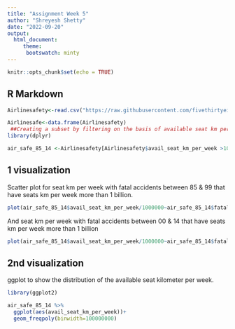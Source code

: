 ---
title: "Assignment Week 5"
author: "Shreyesh Shetty"
date: "2022-09-20"
output: 
  html_document:
     theme:
      bootswatch: minty
---

```{r setup, include=FALSE}
knitr::opts_chunk$set(echo = TRUE)

```

## R Markdown


```{r Airline,include=FALSE}

Airlinesafety<-read.csv("https://raw.githubusercontent.com/fivethirtyeight/data/master/airline-safety/airline-safety.csv")

Airlinesafe<-data.frame(Airlinesafety)
 ##Creating a subset by filtering on the basis of available seat km per week greater than 1 billion and 2 columns with fatality .
library(dplyr)

air_safe_85_14 <-Airlinesafety[Airlinesafety$avail_seat_km_per_week >1000000000,c("airline","avail_seat_km_per_week","fatal_accidents_85_99","fatal_accidents_00_14")]


```

## **1 visualization **

Scatter plot  for seat km per week with fatal accidents between 85 & 99 that have seats km per week more than 1 billion. 


```{r , echo=FALSE}

plot(air_safe_85_14$avail_seat_km_per_week/1000000~air_safe_85_14$fatal_accidents_85_99)

```

And seat km per week with fatal accidents between 00 & 14 that have seats km per week more than 1 billion

```{r,echo=FALSE}
plot(air_safe_85_14$avail_seat_km_per_week/1000000~air_safe_85_14$fatal_accidents_00_14)

```


## **2nd visualization **

ggplot to show the distribution of the available seat kilometer per week. 

```{r,echo=FALSE}
library(ggplot2)

air_safe_85_14 %>%
  ggplot(aes(avail_seat_km_per_week))+
  geom_freqpoly(binwidth=100000000)

```


